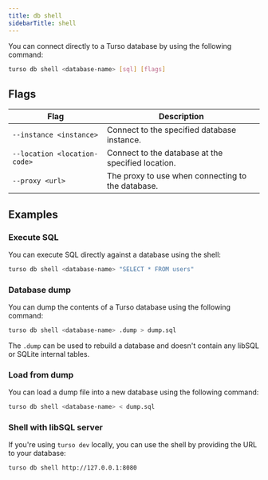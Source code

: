 ```yaml
---
title: db shell
sidebarTitle: shell
---
```


You can connect directly to a Turso database by using the following command:

```bash
turso db shell <database-name> [sql] [flags]
```

## Flags

| Flag                         | Description                                        |
| ---------------------------- | -------------------------------------------------- |
| `--instance <instance>`      | Connect to the specified database instance.        |
| `--location <location-code>` | Connect to the database at the specified location. |
| `--proxy <url>`              | The proxy to use when connecting to the database.  |

## Examples

### Execute SQL

You can execute SQL directly against a database using the shell:

```bash
turso db shell <database-name> "SELECT * FROM users"
```

### Database dump

You can dump the contents of a Turso database using the following command:

```bash
turso db shell <database-name> .dump > dump.sql
```

<Info>

The `.dump` can be used to rebuild a database and doesn't contain any libSQL or SQLite internal tables.

</Info>

### Load from dump

You can load a dump file into a new database using the following command:

```bash
turso db shell <database-name> < dump.sql
```

### Shell with libSQL server

If you're using `turso dev` locally, you can use the shell by providing the URL to your database:

```bash
turso db shell http://127.0.0.1:8080
```

